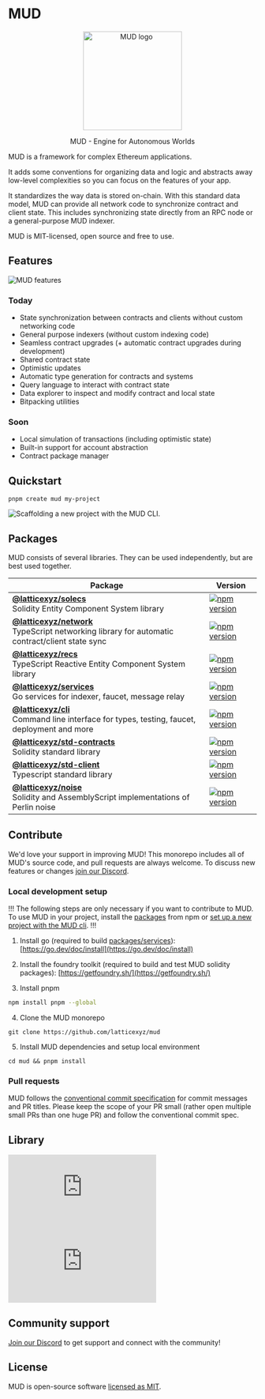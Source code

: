 # MUD

<div align="center">
  <img src="/logo512.png" width="200" style={{ marginBottom: "30px" }} alt="MUD logo" />
  <p>MUD - Engine for Autonomous Worlds</p>
</div>

MUD is a framework for complex Ethereum applications.

It adds some conventions for organizing data and logic and abstracts away low-level complexities so you can focus on the features of your app.

It standardizes the way data is stored on-chain.
With this standard data model, MUD can provide all network code to synchronize contract and client state. This includes synchronizing state directly from an RPC node or a general-purpose MUD indexer.

MUD is MIT-licensed, open source and free to use.

## Features

![MUD features](/features.png)

### Today

- State synchronization between contracts and clients without custom networking code
- General purpose indexers (without custom indexing code)
- Seamless contract upgrades (+ automatic contract upgrades during development)
- Shared contract state
- Optimistic updates
- Automatic type generation for contracts and systems
- Query language to interact with contract state
- Data explorer to inspect and modify contract and local state
- Bitpacking utilities

### Soon

- Local simulation of transactions (including optimistic state)
- Built-in support for account abstraction
- Contract package manager

## Quickstart

```
pnpm create mud my-project
```

![Scaffolding a new project with the MUD CLI.](/mud-create.gif)

## Packages

MUD consists of several libraries. They can be used independently, but are best used together.

| Package                                                                                                                   | Version                                                                                                                               |
| ------------------------------------------------------------------------------------------------------------------------- | ------------------------------------------------------------------------------------------------------------------------------------- |
| **[@latticexyz/solecs](/packages/solecs)** <br />Solidity Entity Component System library                                 | [![npm version](https://img.shields.io/npm/v/@latticexyz/solecs.svg)](https://www.npmjs.org/package/@latticexyz/solecs)               |
| **[@latticexyz/network](/packages/network)** <br />TypeScript networking library for automatic contract/client state sync | [![npm version](https://img.shields.io/npm/v/@latticexyz/network.svg)](https://www.npmjs.org/package/@latticexyz/network)             |
| **[@latticexyz/recs](/packages/recs)** <br />TypeScript Reactive Entity Component System library                          | [![npm version](https://img.shields.io/npm/v/@latticexyz/recs.svg)](https://www.npmjs.org/package/@latticexyz/recs)                   |
| **[@latticexyz/services](/packages/services)** <br />Go services for indexer, faucet, message relay                       | [![npm version](https://img.shields.io/npm/v/@latticexyz/services.svg)](https://www.npmjs.org/package/@latticexyz/services)           |
| **[@latticexyz/cli](/packages/cli)** <br />Command line interface for types, testing, faucet, deployment and more         | [![npm version](https://img.shields.io/npm/v/@latticexyz/cli.svg)](https://www.npmjs.org/package/@latticexyz/cli)                     |
| **[@latticexyz/std-contracts](/packages/std-contracts)** <br />Solidity standard library                                  | [![npm version](https://img.shields.io/npm/v/@latticexyz/std-contracts.svg)](https://www.npmjs.org/package/@latticexyz/std-contracts) |
| **[@latticexyz/std-client](/packages/std-client)** <br />Typescript standard library                                      | [![npm version](https://img.shields.io/npm/v/@latticexyz/std-client.svg)](https://www.npmjs.org/package/@latticexyz/std-client)       |
| **[@latticexyz/noise](/packages/noise)** <br />Solidity and AssemblyScript implementations of Perlin noise                | [![npm version](https://img.shields.io/npm/v/@latticexyz/noise.svg)](https://www.npmjs.org/package/@latticexyz/noise)                 |

## Contribute

We'd love your support in improving MUD! This monorepo includes all of MUD's source code, and pull requests are always welcome. To discuss new features or changes [join our Discord](https://lattice.xyz/discord).

### Local development setup

!!!
The following steps are only necessary if you want to contribute to MUD. To use MUD in your project, install the [packages](#packages) from npm or [set up a new project with the MUD cli](#quickstart).
!!!

1. Install go (required to build [packages/services](packages/services/)): [https://go.dev/doc/install](https://go.dev/doc/install)

2. Install the foundry toolkit (required to build and test MUD solidity packages): [https://getfoundry.sh/](https://getfoundry.sh/)

3. Install pnpm

```bash
npm install pnpm --global
```

4. Clone the MUD monorepo

```
git clone https://github.com/latticexyz/mud
```

5. Install MUD dependencies and setup local environment

```
cd mud && pnpm install
```

### Pull requests

MUD follows the [conventional commit specification](https://www.conventionalcommits.org/en/v1.0.0/) for commit messages and PR titles. Please keep the scope of your PR small (rather open multiple small PRs than one huge PR) and follow the conventional commit spec.

## Library

<iframe
  src="https://www.youtube-nocookie.com/embed/j-_Zf8o5Wlo"
  title="YouTube video player"
  frameBorder="0"
  allow="accelerometer; autoplay; clipboard-write; encrypted-media; gyroscope; picture-in-picture; web-share"
  allowFullScreen
  style={{ width: "100%", maxWidth: "1000px", height: "400px", marginBottom: "50px" }}
></iframe>

<iframe
  src="https://www.youtube-nocookie.com/embed/mv3jA4USZtg"
  title="YouTube video player"
  frameBorder="0"
  allow="accelerometer; autoplay; clipboard-write; encrypted-media; gyroscope; picture-in-picture; web-share"
  allowFullScreen
  style={{ width: "100%", maxWidth: "1000px", height: "400px" }}
></iframe>

## Community support

[Join our Discord](https://lattice.xyz/discord) to get support and connect with the community!

## License

MUD is open-source software [licensed as MIT](LICENSE).
